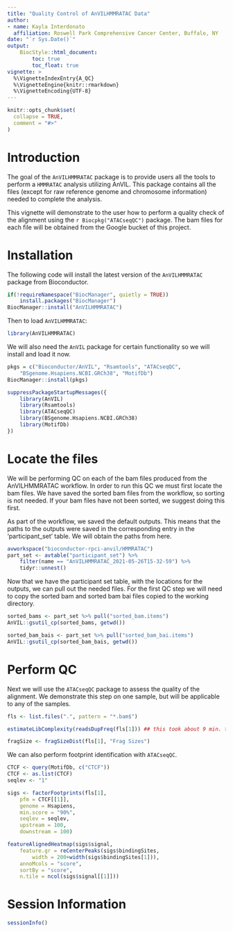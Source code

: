 ```yaml
---
title: "Quality Control of AnVILHMMRATAC Data"
author:
- name: Kayla Interdonato
  affiliation: Roswell Park Comprehensive Cancer Center, Buffalo, NY
date: "`r Sys.Date()`"
output:
    BiocStyle::html_document:
        toc: true
        toc_float: true
vignette: >
  %\VignetteIndexEntry{A_QC}
  %\VignetteEngine{knitr::rmarkdown}
  %\VignetteEncoding{UTF-8}
---
```


```r
knitr::opts_chunk$set(
  collapse = TRUE,
  comment = "#>"
)
```

# Introduction

The goal of the `AnVILHMMRATAC` package is to provide users all the tools to
perform a `HMMRATAC` analysis utilizing AnVIL. This package contains all the
files (except for raw reference genome and chromosome information) needed to
complete the analysis.

This vignette will demonstrate to the user how to perform a quality check of
the alignment using the `r Biocpkg("ATACseqQC")` package. The bam files for each
file will be obtained from the Google bucket of this project.

# Installation

The following code will install the latest version of the `AnVILHMMRATAC`
package from Bioconductor.

```r
if(!requireNamespace("BiocManager", quietly = TRUE))
    install.packages("BiocManager")
BiocManager::install("AnVILHMMRATAC")
```

Then to load `AnVILHMMRATAC`:

```r
library(AnVILHMMRATAC)
```

We will also need the `AnVIL` package for certain functionality so we will
install and load it now.

```r
pkgs = c("Bioconductor/AnVIL", "Rsamtools", "ATACseqQC",
    "BSgenome.Hsapiens.NCBI.GRCh38", "MotifDb") 
BiocManager::install(pkgs)

suppressPackageStartupMessages({
    library(AnVIL)
    library(Rsamtools)
    library(ATACseqQC)
    library(BSgenome.Hsapiens.NCBI.GRCh38)
    library(MotifDb)
})
```

# Locate the files

We will be performing QC on each of the bam files produced from the 
AnVILHMMRATAC workflow. In order to run this QC we must first locate the bam 
files. We have saved the sorted bam files from the workflow, so sorting is not
needed. If your bam files have not been sorted, we suggest doing this first.

As part of the workflow, we saved the default outputs. This means that the paths
to the outputs were saved in the corresponding entry in the 'participant_set'
table. We will obtain the paths from here.

```r
avworkspace("bioconductor-rpci-anvil/HMMRATAC")
part_set <- avtable("participant_set") %>% 
    filter(name == "AnVILHMMRATAC_2021-05-26T15-32-59") %>%
    tidyr::unnest()
```

Now that we have the participant set table, with the locations for the outputs,
we can pull out the needed files. For the first QC step we will need to copy the
sorted bam and sorted bam bai files copied to the working directory.

```r
sorted_bams <- part_set %>% pull("sorted_bam.items")
AnVIL::gsutil_cp(sorted_bams, getwd())

sorted_bam_bais <- part_set %>% pull("sorted_bam_bai.items")
AnVIL::gsutil_cp(sorted_bam_bais, getwd())
```

# Perform QC

Next we will use the `ATACseqQC` package to assess the quality of the
alignment. We demonstrate this step on one sample, but will be applicable to any
of the samples.

```r
fls <- list.files(".", pattern = "*.bam$")

estimateLibComplexity(readsDupFreq(fls[1])) ## this took about 9 min. to run
```

```r
fragSize <- fragSizeDist(fls[1], "Frag Sizes")
```

We can also perform footprint identification with `ATACseqQC`.

```r
CTCF <- query(MotifDb, c("CTCF"))
CTCF <- as.list(CTCF)
seqlev <- "1"

sigs <- factorFootprints(fls[1],
    pfm = CTCF[[1]],
    genome = Hsapiens,
    min.score = "90%",
    seqlev = seqlev,
    upstream = 100,
    downstream = 100)

featureAlignedHeatmap(sigs$signal,
    feature.gr = reCenterPeaks(sigs$bindingSites,
        width = 200+width(sigs$bindingSites[1])),
    annoMcols = "score",
    sortBy = "score",
    n.tile = ncol(sigs$signal[[1]]))
```                                                 

# Session Information

```r
sessionInfo()
```
